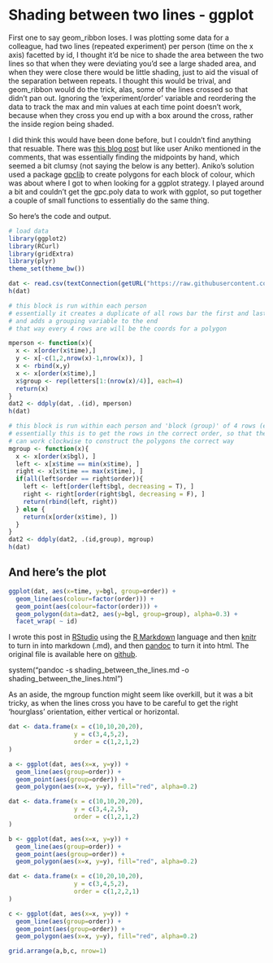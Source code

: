Shading between two lines - ggplot
========================================================

First one to say geom_ribbon loses. I was plotting some data for a colleague, had two lines (repeated experiment) per person (time on the x axis) facetted by id, I thought it'd be nice to shade the area between the two lines so that when they were deviating you'd see a large shaded area, and when they were close there would be little shading, just to aid the visual of the separation between repeats. I thought this would be trival, and geom_ribbon would do the trick, alas, some of the lines crossed so that didn't pan out. Ignoring the 'experiment/order' variable and reordering the data to track the max and min values at each time point doesn't work, because when they cross you end up with a box around the cross, rather the inside region being shaded.

<!-- more -->

I did think this would have been done before, but I couldn't find anything that resuable. There was [this blog post](http://learnr.wordpress.com/2009/10/22/ggplot2-two-color-xy-area-combo-chart/) but like user Aniko mentioned in the comments, that was essentially finding the midpoints by hand, which seemed a bit clumsy (not saying the below is any better). Aniko's solution used a package [gpclib](http://cran.r-project.org/web/packages/gpclib/index.html) to create polygons for each block of colour, which was about where I got to when looking for a ggplot strategy. I played around a bit and couldn't get the gpc.poly data to work with ggplot, so put together a couple of small functions to essentially do the same thing. 

So here's the code and output. 

```r
# load data
library(ggplot2)
library(RCurl)
library(gridExtra)
library(plyr)
theme_set(theme_bw())

dat <- read.csv(textConnection(getURL("https://raw.githubusercontent.com/nzcoops/datasets/master/shading_two_lines")))
h(dat)

# this block is run within each person 
# essentially it creates a duplicate of all rows bar the first and last two
# and adds a grouping variable to the end
# that way every 4 rows are will be the coords for a polygon

mperson <- function(x){
  x <- x[order(x$time),]
  y <- x[-c(1,2,nrow(x)-1,nrow(x)), ]
  x <- rbind(x,y)
  x <- x[order(x$time),]
  x$group <- rep(letters[1:(nrow(x)/4)], each=4)
  return(x)
}
dat2 <- ddply(dat, .(id), mperson)
h(dat)

# this block is run within each person and 'block (group)' of 4 rows (each polygon)
# essentially this is to get the rows in the correct order, so that the geom_polygon function
# can work clockwise to construct the polygons the correct way
mgroup <- function(x){
  x <- x[order(x$bgl), ]
  left <- x[x$time == min(x$time), ]
  right <- x[x$time == max(x$time), ]
  if(all(left$order == right$order)){
    left <- left[order(left$bgl, decreasing = T), ]
    right <- right[order(right$bgl, decreasing = F), ]
    return(rbind(left, right))
  } else {
    return(x[order(x$time), ])
  } 
}
dat2 <- ddply(dat2, .(id,group), mgroup)
h(dat)
```
## And here's the plot
```r
ggplot(dat, aes(x=time, y=bgl, group=order)) + 
  geom_line(aes(colour=factor(order))) +
  geom_point(aes(colour=factor(order))) +
  geom_polygon(data=dat2, aes(y=bgl, group=group), alpha=0.3) +
  facet_wrap( ~ id)
```

I wrote this post in [RStudio](http://rstudio.org/download/) using the [R Markdown](http://www.rstudio.org/docs/authoring/using_markdown) language and then [knitr](http://yihui.name/knitr/) to turn in into markdown (.md), and then [pandoc](http://johnmacfarlane.net/pandoc/) to turn it into html. The original file is available here on [github](https://raw.githubusercontent.com/nzcoops/blog_code/master/shading_between_the_lines.Rmd).

system("pandoc -s shading_between_the_lines.md -o shading_between_the_lines.html")

As an aside, the mgroup function might seem like overkill, but it was a bit tricky, as when the lines cross you have to be careful to get the right 'hourglass' orientation, either vertical or horizontal.

```r
dat <- data.frame(x = c(10,10,20,20),
                  y = c(3,4,5,2),
                  order = c(1,2,1,2)
)

a <- ggplot(dat, aes(x=x, y=y)) + 
  geom_line(aes(group=order)) +
  geom_point(aes(group=order)) +
  geom_polygon(aes(x=x, y=y), fill="red", alpha=0.2) 

dat <- data.frame(x = c(10,10,20,20),
                  y = c(3,4,2,5),
                  order = c(1,2,1,2)
)

b <- ggplot(dat, aes(x=x, y=y)) + 
  geom_line(aes(group=order)) +
  geom_point(aes(group=order)) +
  geom_polygon(aes(x=x, y=y), fill="red", alpha=0.2) 

dat <- data.frame(x = c(10,20,10,20),
                  y = c(3,4,5,2),
                  order = c(1,2,2,1)
)

c <- ggplot(dat, aes(x=x, y=y)) + 
  geom_line(aes(group=order)) +
  geom_point(aes(group=order)) +
  geom_polygon(aes(x=x, y=y), fill="red", alpha=0.2) 
```

```r
grid.arrange(a,b,c, nrow=1)
```
